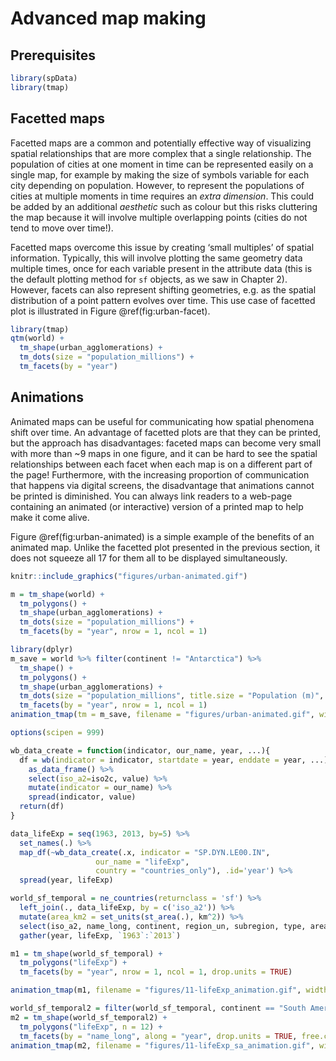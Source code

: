 # Advanced map making {#adv-map}

## Prerequisites {-}

```r
library(spData)
library(tmap)
```


<!-- 
- tmap
- ggplot2/ggmap (geom_sf, coord_sf)
- leaflet/mapview
- rasterVis ?
- shiny ?
- animations
- inset maps
- color palettes (viridis, etc.)
-->

## Facetted maps

Facetted maps are a common and potentially effective way of visualizing spatial relationships that are more complex that a single relationship.
The population of cities at one moment in time can be represented easily on a single map, for example by making the size of symbols variable for each city depending on population.
However, to represent the populations of cities at multiple moments in time requires an *extra dimension*.
This could be added by an additional *aesthetic* such as colour but this risks cluttering the map because it will involve multiple overlapping points (cities do not tend to move over time!).

Facetted maps overcome this issue by creating 'small multiples' of spatial information.
Typically, this will involve plotting the same geometry data multiple times, once for each variable present in the attribute data (this is the default plotting method for `sf` objects, as we saw in Chapter 2).
However, facets can also represent shifting geometries, e.g. as the spatial distribution of a point pattern evolves over time.
This use case of facetted plot is illustrated in Figure \@ref(fig:urban-facet).

```r
library(tmap)
qtm(world) +
  tm_shape(urban_agglomerations) +
  tm_dots(size = "population_millions") +
  tm_facets(by = "year")
```

## Animations

Animated maps can be useful for communicating how spatial phenomena shift over time.
An advantage of facetted plots are that they can be printed, but the approach has disadvantages:
faceted maps can become very small with more than ~9 maps in one figure, and it can be hard to see the spatial relationships between each facet when each map is on a different part of the page!
Furthermore, with the increasing proportion of communication that happens via digital screens, the disadvantage that animations cannot be printed is diminished.
You can always link readers to a web-page containing an animated (or interactive) version of a printed map to help make it come alive.

Figure \@ref(fig:urban-animated) is a simple example of the benefits of an animated map.
Unlike the facetted plot presented in the previous section, it does not squeeze all 17 for them all to be displayed simultaneously.

```r
knitr::include_graphics("figures/urban-animated.gif")
```



```r
m = tm_shape(world) + 
  tm_polygons() +
  tm_shape(urban_agglomerations) +
  tm_dots(size = "population_millions") +
  tm_facets(by = "year", nrow = 1, ncol = 1) 
```

```r
library(dplyr)
m_save = world %>% filter(continent != "Antarctica") %>% 
  tm_shape() + 
  tm_polygons() +
  tm_shape(urban_agglomerations) +
  tm_dots(size = "population_millions", title.size = "Population (m)", alpha = 0.5, col = "red") +
  tm_facets(by = "year", nrow = 1, ncol = 1) 
animation_tmap(tm = m_save, filename = "figures/urban-animated.gif", width = 1200, height = 800)
```




<!-- Robin, check the differences between by="year" and along="year" -->

```r
options(scipen = 999)

wb_data_create = function(indicator, our_name, year, ...){
  df = wb(indicator = indicator, startdate = year, enddate = year, ...) %>%
    as_data_frame() %>%
    select(iso_a2=iso2c, value) %>%
    mutate(indicator = our_name) %>%
    spread(indicator, value)
  return(df)
}

data_lifeExp = seq(1963, 2013, by=5) %>%
  set_names(.) %>%
  map_df(~wb_data_create(.x, indicator = "SP.DYN.LE00.IN",
                   our_name = "lifeExp",
                   country = "countries_only"), .id='year') %>%
  spread(year, lifeExp)

world_sf_temporal = ne_countries(returnclass = 'sf') %>%
  left_join(., data_lifeExp, by = c('iso_a2')) %>%
  mutate(area_km2 = set_units(st_area(.), km^2)) %>%
  select(iso_a2, name_long, continent, region_un, subregion, type, area_km2, `1963`:`2013`) %>%
  gather(year, lifeExp, `1963`:`2013`)
```

```r
m1 = tm_shape(world_sf_temporal) + 
  tm_polygons("lifeExp") +
  tm_facets(by = "year", nrow = 1, ncol = 1, drop.units = TRUE)

animation_tmap(m1, filename = "figures/11-lifeExp_animation.gif", width = 2000, height = 600, delay = 40)
```

```r
world_sf_temporal2 = filter(world_sf_temporal, continent == "South America")
m2 = tm_shape(world_sf_temporal2) +
  tm_polygons("lifeExp", n = 12) +
  tm_facets(by = "name_long", along = "year", drop.units = TRUE, free.coords = TRUE)
animation_tmap(m2, filename = "figures/11-lifeExp_sa_animation.gif", width = 1600, height = 1000, delay = 40)
```
